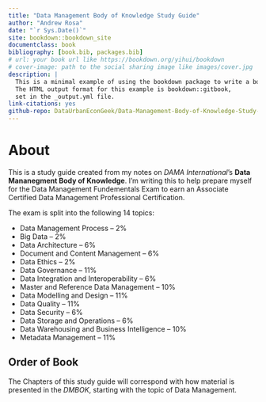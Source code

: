 ```yaml
--- 
title: "Data Management Body of Knowledge Study Guide"
author: "Andrew Rosa"
date: "`r Sys.Date()`"
site: bookdown::bookdown_site
documentclass: book
bibliography: [book.bib, packages.bib]
# url: your book url like https://bookdown.org/yihui/bookdown
# cover-image: path to the social sharing image like images/cover.jpg
description: |
  This is a minimal example of using the bookdown package to write a book.
  The HTML output format for this example is bookdown::gitbook,
  set in the _output.yml file.
link-citations: yes
github-repo: DataUrbanEconGeek/Data-Management-Body-of-Knowledge-Study-Guide
---
```


# About

This is a study guide created from my notes on *DAMA International*'s **Data Mananegment Body of Knowledge**. I'm writing this to help prepare myself for the Data Management Fundementals Exam to earn an Associate Certified Data Management Professional Certification. 

The exam is split into the following 14 topics: 

  * Data Management Process – 2%
  * Big Data – 2%
  * Data Architecture – 6%
  * Document and Content Management – 6%
  * Data Ethics – 2%
  * Data Governance – 11%
  * Data Integration and Interoperability – 6%
  * Master and Reference Data Management – 10%
  * Data Modelling and Design – 11%
  * Data Quality – 11%
  * Data Security – 6%
  * Data Storage and Operations – 6%
  * Data Warehousing and  Business Intelligence – 10%
  * Metadata Management – 11%

## Order of Book 

The Chapters of this study guide will correspond with how material is presented in the *DMBOK*, starting with the topic of Data Management. 

